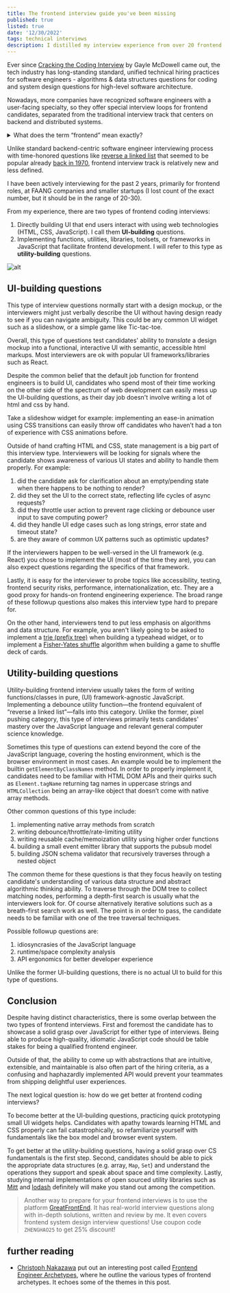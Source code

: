 ```yaml
---
title: The frontend interview guide you've been missing 
published: true
listed: true
date: '12/30/2022'
tags: technical interviews
description: I distilled my interview experience from over 20 frontend interviews that I took in the past two years.
---
```





Ever since [Cracking the Coding Interview](https://www.crackingthecodinginterview.com/) by Gayle McDowell came out, the tech industry has long-standing standard, unified technical hiring practices for software engineers - algorithms & data structures questions for coding and system design questions for high-level software architecture.

Nowadays, more companies have recognized software engineers with a user-facing specialty, so they offer special interview loops for frontend candidates, separated from the traditional interview track that centers on backend and distributed systems.

<details>
  <summary>What does the term “frontend” mean exactly?</summary>
  <p>
    The expectation and job requirements of a frontend engineer role vary across companies. Most of the time, the term refers exclusively to engineers who work with web technologies (JavaScript, CSS, HTML, etc.). For engineers working on native applications (Android, iOS, FireOS), they are often put into the "mobile engineer" category. In this blog post, I am using the former definition, i.e., **web** frontend engineer.
  </p>
</details>

Unlike standard backend-centric software engineer interviewing process with time-honored questions like [reverse a linked list](https://leetcode.com/problems/reverse-linked-list/) that seemed to be popular already [back in 1970](https://www.deconstructconf.com/2019/hillel-wayne-what-we-can-learn-from-software-history), frontend interview track is relatively new and less defined. 

I have been actively interviewing for the past 2 years, primarily for frontend roles, at FAANG companies and smaller startups (I lost count of the exact number, but it should be in the range of 20-30).

From my experience, there are two types of frontend coding interviews:

1. Directly building UI that end users interact with using web technologies (HTML, CSS, JavaScript). I call them **UI-building** questions.
2. Implementing functions, utilities, libraries, toolsets, or frameworks in JavaScript that facilitate frontend development. I will refer to this type as **utility-building** questions.

![alt](/art/blog/frontend-interview-type/summary.png)


## UI-building questions
This type of interview questions normally start with a design mockup, or the interviewers might just verbally describe the UI without having design ready to see if you can navigate ambiguity. This could be any common UI widget such as a slideshow, or a simple game like Tic-tac-toe. 

Overall, this type of questions test candidates' ability to *translate* a design mockup into a functional, interactive UI with semantic, accessible html markups. Most interviewers are ok with popular UI frameworks/libraries such as React.

Despite the common belief that the default job function for frontend engineers is to build UI, candidates who spend most of their time working on the other side of the spectrum of web development can easily mess up the UI-building questions, as their day job doesn't involve writing a lot of html and css by hand. 

Take a slideshow widget for example: implementing an ease-in animation using CSS transitions can easily throw off candidates who haven’t had a ton of experience with CSS animations before.

Outside of hand crafting HTML and CSS, state management is a big part of this interview type. Interviewers will be looking for signals where the candidate shows awareness of various UI states and ability to handle them properly. For example:

1. did the candidate ask for clarification about an empty/pending state when there happens to be nothing to render?
2. did they set the UI to the correct state, reflecting life cycles of async requests?
3. did they throttle user action to prevent rage clicking or debounce user input to save computing power?
4. did they handle UI edge cases such as long strings, error state and timeout state? 
5. are they aware of common UX patterns such as optimistic updates?

If the interviewers happen to be well-versed in the UI framework (e.g. React) you chose to implement the UI (most of the time they are), you can also expect questions regarding the specifics of that framework. 

Lastly, it is easy for the interviewer to probe topics like accessibility, testing, frontend security risks, performance, internationalization, etc. They are a good proxy for hands-on frontend engineering experience. The broad range of these followup questions also makes this interview type hard to prepare for. 

On the other hand, interviewers tend to put less emphasis on algorithms and data structure. For example, you aren't likely going to be asked to implement a [trie (prefix tree)](https://leetcode.com/problems/implement-trie-prefix-tree/) when building a typeahead widget, or to implement a [Fisher-Yates shuffle](https://en.wikipedia.org/wiki/Fisher%E2%80%93Yates_shuffle) algorithm when building a game to shuffle deck of cards.

## Utility-building questions
Utility-building frontend interview usually takes the form of writing functions/classes in pure, (UI) framework-agnostic JavaScript. Implementing a debounce utility function—the frontend equivalent of “reverse a linked list”—falls into this category. Unlike the former, pixel pushing category, this type of interviews primarily tests candidates' mastery over the JavaScript language and relevant general computer science knowledge.

Sometimes this type of questions can extend beyond the core of the JavaScript language, covering the hosting environment, which is the browser environment in most cases. An example would be to implement the builtin `getElementByClassNames` method. In order to properly implement it, candidates need to be familiar with HTML DOM APIs and their quirks such as `Element.tagName` returning tag names in uppercase strings and `HTMLCollection` being an array-like object that doesn’t come with native array methods.

Other common questions of this type include:

1. implementing native array methods from scratch
2. writing debounce/throttle/rate-limiting utility
3. writing reusable cache/memoization utility using higher order functions
4. building a small event emitter library that supports the pubsub model
5. building JSON schema validator that recursively traverses through a nested object

The common theme for these questions is that they focus heavily on testing candidate's understanding of various data structure and abstract algorithmic thinking ability. To traverse through the DOM tree to collect matching nodes, performing a depth-first search is usually what the interviewers look for. Of course alternatively iterative solutions such as a breath-first search work as well. The point is in order to pass, the candidate needs to be familiar with one of the tree traversal techniques.

Possible followup questions are:

1. idiosyncrasies of the JavaScript language
2. runtime/space complexity analysis
3. API ergonomics for better developer experience

Unlike the former UI-building questions, there is no actual UI to build for this type of questions.


## Conclusion
Despite having distinct characteristics, there is some overlap between the two types of frontend interviews. First and foremost the candidate has to showcase a solid grasp over JavaScript for either type of interviews. Being able to produce high-quality, idiomatic JavaScript code should be table stakes for being a qualified frontend engineer. 

Outside of that, the ability to come up with abstractions that are intuitive, extensible, and maintainable is also often part of the hiring criteria, as a confusing and haphazardly implemented API would prevent your teammates from shipping delightful user experiences.

The next logical question is: how do we get better at frontend coding interviews?

To become better at the UI-building questions, practicing quick prototyping small UI widgets helps. Candidates with apathy towards learning HTML and CSS properly can fail catastrophically, so refamiliarize yourself with fundamentals like the box model and browser event system.

To get better at the utility-building questions, having a solid grasp over CS fundamentals is the first step. Second, candidates should be able to pick the appropriate data structures (e.g. array, `Map`, `Set`) and understand the operations they support and speak about space and time complexity. Lastly, studying internal implementations of open sourced utility libraries such as [Mitt](https://github.com/developit/mitt) and [lodash](https://github.com/lodash/lodash) definitely will make you stand out among the competition.

> Another way to prepare for your frontend interviews is to use the platform [GreatFrontEnd](https://www.greatfrontend.com?fpr=zhenghao16). It has real-world interview questions along with in-depth solutions, written and review by me. It even covers frontend system design interview questions! Use coupon code `ZHENGHAO25` to get 25% discount!

## further reading

- [Christoph Nakazawa](https://twitter.com/cpojer) put out an interesting post called [Frontend Engineer Archetypes](https://cpojer.net/posts/frontend-engineering-archetypes), where he outline the various types of frontend archetypes. It echoes some of the themes in this post.